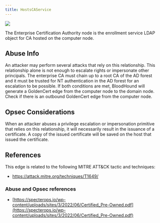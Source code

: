 ```yaml
---
title: HostsCAService
---
```


<img src="/assets/enterprise-AND-community-edition-pill-tag.svg"/> 


The Enterprise Certification Authority node is the enrollment service LDAP object for CA hosted on the computer node.

Abuse Info[](#h_01HPHZJSTFS46D4BFVYAB25KTE)
-------------------------------------------

An attacker may perform several attacks that rely on this relationship. This relationship alone is not enough to escalate rights or impersonate other principals. The enterprise CA must chain up to a root CA of the AD forest and it must be trusted for NT authentication in the AD forest for an escalation to be possible. If both conditions are met, BloodHound will generate a GoldenCert edge from the computer node to the domain node. Check if there is an outbound GoldenCert edge from the computer node.

Opsec Considerations[](#heading-2)
----------------------------------

When an attacker abuses a privilege escalation or impersonation primitive that relies on this relationship, it will necessarily result in the issuance of a certificate. A copy of the issued certificate will be saved on the host that issued the certificate.

References[](#heading-3)
------------------------

This edge is related to the following MITRE ATT&CK tactic and techniques:

* https://attack.mitre.org/techniques/T1649/

### Abuse and Opsec references

* [https://specterops.io/wp-content/uploads/sites/3/2022/06/Certified_Pre-Owned.pdf](https://specterops.io/wp-content/uploads/sites/3/2022/06/Certified_Pre-Owned.pdf)

